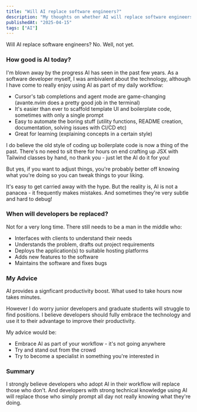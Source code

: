```yaml
---
title: "Will AI replace software engineers?"
description: "My thoughts on whether AI will replace software engineers."
publishedAt: "2025-04-15"
tags: ["AI"]
---
```


Will AI replace software engineers? No. Well, not yet.

### How good is AI today?

I'm blown away by the progress AI has seen in the past few years. As a software developer myself, I was ambivalent about the technology, although I have come to really enjoy using AI as part of my daily workflow:

- Cursor's tab completions and agent mode are game-changing (avante.nvim does a pretty good job in the terminal)
- It's easier than ever to scaffold template UI and boilerplate code, sometimes with only a single prompt
- Easy to automate the boring stuff (utility functions, README creation, documentation, solving issues with CI/CD etc)
- Great for learning (explaining concepts in a certain style)

I do believe the old style of coding up boilerplate code is now a thing of the past. There's no need to sit there for hours on end crafting up JSX with Tailwind classes by hand, no thank you - just let the AI do it for you!

But yes, if you want to adjust things, you're probably better off knowing what you're doing so you can tweak things to your liking.

It's easy to get carried away with the hype. But the reality is, AI is not a panacea - it frequently makes mistakes. And sometimes they're very subtle and hard to debug!

### When will developers be replaced?

Not for a very long time. There still needs to be a man in the middle who:

- Interfaces with clients to understand their needs
- Understands the problem, drafts out project requirements
- Deploys the application(s) to suitable hosting platforms
- Adds new features to the software
- Maintains the software and fixes bugs

### My Advice

AI provides a signficant productivity boost. What used to take hours now takes minutes.

However I do worry junior developers and graduate students will struggle to find positions. I believe developers should fully embrace the technology and use it to their advantage to improve their productivity.

My advice would be:

- Embrace AI as part of your workflow - it's not going anywhere
- Try and stand out from the crowd
- Try to become a specialist in something you're interested in

### Summary

I strongly believe developers who adopt AI in their workflow will replace those who don't. And developers with strong technical knowledge using AI will replace those who simply prompt all day not really knowing what they're doing.
